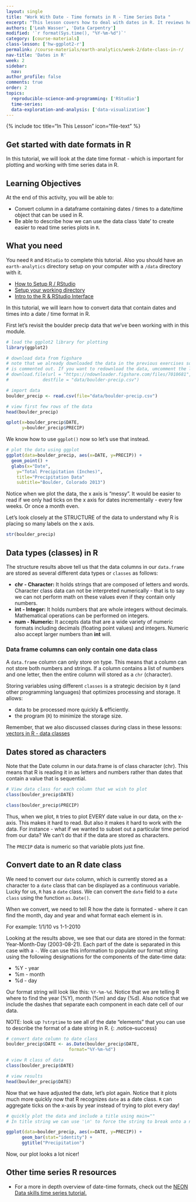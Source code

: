 ```yaml
---
layout: single
title: "Work With Date - Time formats in R - Time Series Data "
excerpt: "This lesson covers how to deal with dates in R. It reviews how to apply the as.Date() function to a column containing date or data-time data. This function converts a field containing dates in a standard format, to a date class that R can understand and plot efficiently."
authors: ['Leah Wasser', 'Data Carpentry']
modified: '`r format(Sys.time(), "%Y-%m-%d")`'
category: [course-materials]
class-lesson: ['hw-ggplot2-r']
permalink: /course-materials/earth-analytics/week-2/date-class-in-r/
nav-title: 'Dates in R'
week: 2
sidebar:
  nav:
author_profile: false
comments: true
order: 2
topics:
  reproducible-science-and-programming: ['RStudio']
  time-series:
  data-exploration-and-analysis: ['data-visualization']
---
```


{% include toc title="In This Lesson" icon="file-text" %}

## Get started with date formats in R

In this tutorial, we will look at the date time format - which is important for
plotting and working with time series data in R.

<div class='notice--success' markdown="1">

## <i class="fa fa-graduation-cap" aria-hidden="true"></i> Learning Objectives

At the end of this activity, you will be able to:

* Convert column in a dataframe containing dates / times to a date/time object that can be used in R.
* Be able to describe how we can use the data class 'date' to create easier to read time series plots in `R`.

## <i class="fa fa-check-square-o fa-2" aria-hidden="true"></i> What you need

You need `R` and `RStudio` to complete this tutorial. Also you should have
an `earth-analytics` directory setup on your computer with a `/data`
directory with it.

* [How to Setup R / RStudio](/course-materials/earth-analytics/week-1/setup-r-rstudio/)
* [Setup your working directory](/course-materials/earth-analytics/week-1/setup-working-directory/)
* [Intro to the R & RStudio Interface](/course-materials/earth-analytics/week-1/intro-to-r-and-rstudio)

</div>


In this tutorial, we will learn how to convert data that contain dates and times
into a date / time format in R.

First let's revisit the boulder precip data that we've been working with in
this module.

```r
# load the ggplot2 library for plotting
library(ggplot2)

# download data from figshare
# note that we already downloaded the data in the previous exercises so this line
# is commented out. If you want to redownload the data, umcomment the line below.
# download.file(url = "https://ndownloader.figshare.com/files/7010681",
#             destfile = "data/boulder-precip.csv")

# import data
boulder_precip <- read.csv(file="data/boulder-precip.csv")

# view first few rows of the data
head(boulder_precip)

qplot(x=boulder_precip$DATE,
      y=boulder_precip$PRECIP)
```

We know how to use `ggplot()` now so let's use that instead.

```r
# plot the data using ggplot
ggplot(data=boulder_precip, aes(x=DATE, y=PRECIP)) +
  geom_point() +
  glabs(x="Date",
    y="Total Precipitation (Inches)",
    title="Precipitation Data"
    subtitle="Boulder, Colorado 2013")

```

Notice when we plot the data, the x axis is "messy". It would be easier to read
if we only had ticks on the x axis for dates incrementally - every few weeks. Or
once a month even.

Let's look closely at the STRUCTURE of the data to understand why R is placing
so many labels on the x axis.


```r
str(boulder_precip)

```


## Data types (classes) in R

The structure results above tell us that the data columns in our `data.frame`
are stored as several different data types or `classes` as follows:

* **chr - Character:** It holds strings that are composed of letters and
words. Character class data can not be interpreted numerically - that is to say
we can not perform math on these values even if they contain only numbers.
* **int - Integer:**  It holds numbers that are whole integers without decimals.
Mathematical operations can be performed on integers.
* **num - Numeric:**  It accepts data that are a wide variety of numeric formats
including decimals (floating point values) and integers. Numeric also accept
larger numbers than **int** will.

### Data frame columns can only contain one data class

A `data.frame` column can only store on type. This means that a column can not
store both numbers and strings. If a column contains a list of numbers and one
letter, then the entire column will stored as a `chr` (character).

Storing
variables using different `classes` is a strategic decision by `R` (and
other programming languages) that optimizes processing and storage. It allows:

* data to be processed more quickly & efficiently.
* the program (`R`) to minimize the storage size.

Remember, that we also discussed classes during class in these lessons: [vectors in R - data classes](/course-materials/earth-analytics/week-2/work-with-data-types-r/)

## Dates stored as characters
Note that the Date column in our data.frame is of class character (chr). This
means that R  is reading it in as letters and numbers rather than dates that
contain a value that is sequential.

```r
# View data class for each column that we wish to plot
class(boulder_precip$DATE)

class(boulder_precip$PRECIP)

```

Thus, when we plot, `R` tries to plot EVERY date value in our data, on
the x-axis. This makes it hard to read. But also it makes it hard to work with
the data. For instance - what if we wanted to subset out a particular time period
from our data? We can't do that if the data are stored as characters.

The `PRECIP` data is numeric so that variable plots just fine.

## Convert date to an R date class

We need to convert our `date` column, which is currently stored as a character
to a `date` class that can be displayed as a continuous variable. Lucky
for us, `R` has a `date` class. We can convert the `date` field to a `date class`
using the function `as.Date()`.

When we convert, we need to tell R how the date is formated - where it can find
the month, day and year and what format each element is in.

For example: 1/1/10 vs 1-1-2010

Looking at the results above, we see that our data are stored in the format:
Year-Month-Day (2003-08-21). Each part of the date is separated in this case with
a `-`. We can use this information to populate our format
string using the following designations for the components of the date-time data:

* %Y - year
* %m - month
* %d - day

Our format string will look like this: `%Y-%m-%d`. Notice that we are telling
R where to find the year (%Y), month (%m) and day (%d). Also notice that we
include the dashes that separate each component in each date cell of our data.

NOTE: look up `?strptime` to see all of the date "elements" that you can use to
describe the format of a date string in R.
{: .notice--success}


```r
# convert date column to date class
boulder_precip$DATE <- as.Date(boulder_precip$DATE,
                        format="%Y-%m-%d")

# view R class of data
class(boulder_precip$DATE)

# view results
head(boulder_precip$DATE)
```

Now that we have adjusted the date, let's plot again. Notice that it plots
much more quickly now that R recognizes `date` as a date class. `R` can
aggregate ticks on the x-axis by year instead of trying to plot every day!

```r
# quickly plot the data and include a title using main=""
# In title string we can use '\n' to force the string to break onto a new line

ggplot(data=boulder_precip, aes(x=DATE, y=PRECIP)) +
      geom_bar(stat="identity") +
      ggtitle("Precipitation")

```


Now, our plot looks a lot nicer!

<div class="notice--info" markdown="1">

## Other time series R resources
* For a more in depth overview of date-time formats, check out the
<a href="http://neondataskills.org/R/time-series-convert-date-time-class-POSIX/" target="_blank">NEON Data skills time series tutorial.</a>
</div>
